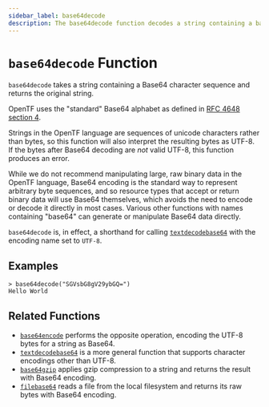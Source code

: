 ```yaml
---
sidebar_label: base64decode
description: The base64decode function decodes a string containing a base64 sequence.
---
```


# `base64decode` Function

`base64decode` takes a string containing a Base64 character sequence and
returns the original string.

OpenTF uses the "standard" Base64 alphabet as defined in
[RFC 4648 section 4](https://tools.ietf.org/html/rfc4648#section-4).

Strings in the OpenTF language are sequences of unicode characters rather
than bytes, so this function will also interpret the resulting bytes as
UTF-8. If the bytes after Base64 decoding are _not_ valid UTF-8, this function
produces an error.

While we do not recommend manipulating large, raw binary data in the OpenTF
language, Base64 encoding is the standard way to represent arbitrary byte
sequences, and so resource types that accept or return binary data will use
Base64 themselves, which avoids the need to encode or decode it directly in
most cases. Various other functions with names containing "base64" can generate
or manipulate Base64 data directly.

`base64decode` is, in effect, a shorthand for calling
[`textdecodebase64`](/opentf/language/functions/textdecodebase64) with the encoding name set to
`UTF-8`.

## Examples

```
> base64decode("SGVsbG8gV29ybGQ=")
Hello World
```

## Related Functions

* [`base64encode`](/opentf/language/functions/base64encode) performs the opposite operation,
  encoding the UTF-8 bytes for a string as Base64.
* [`textdecodebase64`](/opentf/language/functions/textdecodebase64) is a more general function that
  supports character encodings other than UTF-8.
* [`base64gzip`](/opentf/language/functions/base64gzip) applies gzip compression to a string
  and returns the result with Base64 encoding.
* [`filebase64`](/opentf/language/functions/filebase64) reads a file from the local filesystem
  and returns its raw bytes with Base64 encoding.
